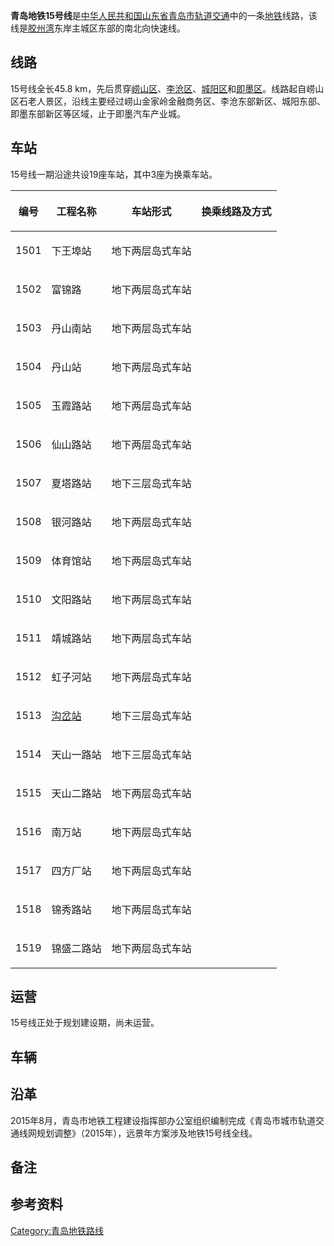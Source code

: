 {{QD Future infrastructure}}
{{Infobox rail system-route
|rail_name= 青岛地铁15号线
|other_name= 
|banner_color={{青岛地铁标志色|15}}
|image_width=
|logo_filename=QM L15 icon.svg
|logo_width     = 120px
|logo_bgcolor=
|logo_note=
|image=
|imagesize=
|caption=
|system_map=
|mapimage_width=
|map_bgcolor=
|code_name=R5
|locale={{CHN}}[[山东省|山东省]][[青岛市|青岛市]]
|service_type=[[城市轨道交通系统|城市轨道交通系统]]
|network=[[青岛地铁|青岛地铁]]
|start=[[石老人站|石老人站]]<br />[[汽车产业城站|汽车产业城站]]
|状态=规划中
|begin_operation=
|end_operation=
|operation_note=
|system_length=
|length_in_operation=
|total_length=45.8 km
|line_title=线路
|lines=[[双线铁路|双线]]
|stations=16
|max_speed=120 km/h
|track_gauge={{标准轨}}
|engine=电力牵引 
|electrified=[[第三轨供电|第三轨供电]]
|rollingstock=[[电力动车组|电力动车组]][[地铁车型#B型车|B型车]]
|fleet_size=4车（3[[动车组动车|动]]1[[动车组拖车|拖]]）
|线路类型=地下
|min_radius=
|max_grade=
|block_signal=
|operator=青岛地铁集团
|website= http://www.qd-metro.com/
|depot=
}}

'''青岛地铁15号线'''是[[中华人民共和国|中华人民共和国]][[山东省|山东省]][[青岛市|青岛市]][[青岛地铁|轨道交通]]中的一条[[地铁|地铁]]线路，该线是[[胶州湾|胶州湾]]东岸主城区东部的南北向快速线。

==线路==
15号线全长45.8 km，先后贯穿[[崂山区|崂山区]]、[[李沧区|李沧区]]、[[城阳区|城阳区]]和[[即墨区|即墨区]]。线路起自崂山区石老人景区，沿线主要经过崂山金家岭金融商务区、李沧东部新区、城阳东部、即墨东部新区等区域，止于即墨汽车产业城。{{参|name=2015plan|{{cite|url=http://www.qd-metro.com/planning/view.php?id=237|title=《青岛市城市轨道交通线网规划调整》（2015年）公示|publisher=青岛地铁官方网站|date=2015-08-20|accessdate=2016-08-12|archive-date=2021-04-10|archive-url=https://web.archive.org/web/20210410020700/http://www.qd-metro.com/planning/view.php?id=237|dead-url=no}}}}{{参|{{cite|url=http://house.qingdaonews.com/news/2016-08/21/content_11726850.htm|title=即墨大力推进城中村改造 南泉到青岛公交站明年上半年建成|publisher=青岛新闻网房产|date=2016-08-21|accessdate=2016-08-21|archive-date=2016-08-25|archive-url=https://web.archive.org/web/20160825121541/http://house.qingdaonews.com/news/2016-08/21/content_11726850.htm|dead-url=no}}}}

==车站==
15号线一期沿途共设19座车站，其中3座为换乘车站。
{| class="wikitable"
|-
! 编号 !! 工程名称 !! 车站形式 !! 换乘线路及方式
|-
| 1501 || 下王埠站 || 地下两层岛式车站  || {{QM|2}}
|-
| 1502 || 富锦路 || 地下两层岛式车站|| 
|-
| 1503 || 丹山南站 || 地下两层岛式车站 || 
|-
| 1504 || 丹山站  || 地下两层岛式车站 || 
|-
| 1505 || 玉霞路站 || 地下两层岛式车站 || 
|-
| 1506 || 仙山路站  || 地下两层岛式车站 || 
|-
| 1507 || 夏塔路站 || 地下三层岛式车站  || 
|-
| 1508 || 银河路站  || 地下两层岛式车站 || 
|-
| 1509 || 体育馆站 ||  地下两层岛式车站 || 
|-
| 1510 || 文阳路站  ||  地下两层岛式车站 || 
|-
| 1511 || 靖城路站 ||  地下两层岛式车站 || {{QM|9}}
|-
| 1512 || 虹子河站 ||  地下两层岛式车站 || 
|-
| 1513 || [[沟岔站|沟岔站]]  || 地下三层岛式车站|| {{QM|7}}
|-
| 1514 || 天山一路站 || 地下三层岛式车站 || 
|-
| 1515 || 天山二路站 || 地下两层岛式车站  || 
|-
| 1516 || 南万站  || 地下两层岛式车站  || 
|-
| 1517 || 四方厂站 || 地下两层岛式车站  || 
|-
| 1518 || 锦秀路站 || 地下两层岛式车站  || 
|-
| 1519 || 锦盛二路站  || 地下两层岛式车站  || 
|}

==运营==
15号线正处于规划建设期，尚未运营。{{参|{{cite|url=http://news.qingdaonews.com/qingdao/2016-06/21/content_11651666_all.htm|title=青岛地铁1-16号线完整站点及地标，经过你家门口吗？|publisher=青岛新闻网|date=2016-06-21|accessdate=2016-07-23|archive-date=2018-08-13|archive-url=https://web.archive.org/web/20180813034407/http://news.qingdaonews.com/qingdao/2016-06/21/content_11651666_all.htm|dead-url=no}}}}

==车辆==


==沿革==
2015年8月，青岛市地铁工程建设指挥部办公室组织编制完成《青岛市城市轨道交通线网规划调整》（2015年），远景年方案涉及地铁15号线全线。{{参|name=2015plan}}

==备注==
{{ReflistH}}
{{NoteFoot}}
{{ReflistF}}

==参考资料==
{{ReflistH}}
{{RefFoot}}
{{ReflistF}}

{{青岛地铁线路}}
{{青岛地铁15号线车站}}

[[Category:青岛地铁路线|Category:青岛地铁路线]]
